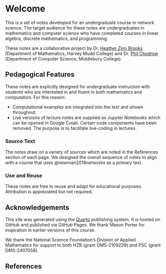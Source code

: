 # Welcome {.unnumbered}

This is a set of notes developed for an undergraduate course in network science. The target audience for these notes are undergraduates in mathematics and computer science who have completed courses in linear algebra, discrete mathematics, and programming. 

These notes are a collaborative project by Dr. [Heather Zinn Brooks](https://sites.google.com/g.hmc.edu/hzinnbrooks) (Department of Mathematics, Harvey Mudd College) and Dr. [Phil Chodrow](https://www.philchodrow.prof) (Department of Computer Science, Middlebury College).

## Pedagogical Features {.unnumbered}

These notes are explicitly designed for undergraduate instruction with students who are interested in and fluent in both mathematics and computation. For this reason: 

- Computational examples are integrated into the text and shown throughout. 
- Live versions of lecture notes are supplied as Jupyter Notebooks which can be opened in Google Colab. Certain code components have been removed. The purpose is to facilitate live-coding in lectures. 

### Source Text {.unnumbered}

The notes draw on a variety of sources which are noted in the References section of each page. We designed the overall sequence of notes to align with a course that uses @newman2018networks as a primary text.


### Use and Reuse {.unnumbered}

These notes are free to reuse and adapt for educational purposes. Attribution is appreciated but not required. 

## Acknowledgements {.unnumbered}

This site was generated using the [Quarto](https://quarto.org/) publishing system. It is hosted on GitHub and published via GitHub Pages. We thank Mason Porter for inspiration in earlier versions of this course. 

We thank the National Science Foundation's Division of Applied Mathematics for support to both HZB (grant DMS-2109239) and PSC (grant DMS-2407058).

## References {.unnumbered}


